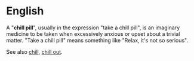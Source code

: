 =English=
A "'''chill pill'''", usually in the expression "take a chill pill", is an imaginary medicine to be taken when excessively anxious or upset about a trivial matter. "Take a chill pill" means something like "Relax, it's not so serious". 

See also [[chill]], [[chill out]].

{{wikify}}